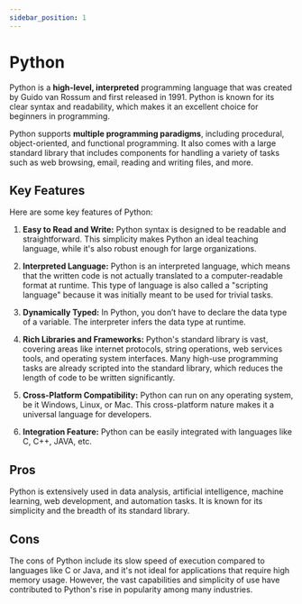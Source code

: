 ```yaml
---
sidebar_position: 1
---
```



# Python

Python is a **high-level, interpreted** programming language that was created by Guido van Rossum and first released in 1991. Python is known for its clear syntax and readability, which makes it an excellent choice for beginners in programming.

Python supports **multiple programming paradigms**, including procedural, object-oriented, and functional programming. It also comes with a large standard library that includes components for handling a variety of tasks such as web browsing, email, reading and writing files, and more.

## Key Features

Here are some key features of Python:

1. **Easy to Read and Write:** Python syntax is designed to be readable and straightforward. This simplicity makes Python an ideal teaching language, while it's also robust enough for large organizations.

2. **Interpreted Language:** Python is an interpreted language, which means that the written code is not actually translated to a computer-readable format at runtime. This type of language is also called a "scripting language" because it was initially meant to be used for trivial tasks.

3. **Dynamically Typed:** In Python, you don’t have to declare the data type of a variable. The interpreter infers the data type at runtime.

4. **Rich Libraries and Frameworks:** Python's standard library is vast, covering areas like internet protocols, string operations, web services tools, and operating system interfaces. Many high-use programming tasks are already scripted into the standard library, which reduces the length of code to be written significantly.

5. **Cross-Platform Compatibility:** Python can run on any operating system, be it Windows, Linux, or Mac. This cross-platform nature makes it a universal language for developers.

6. **Integration Feature:** Python can be easily integrated with languages like C, C++, JAVA, etc.

## Pros

Python is extensively used in data analysis, artificial intelligence, machine learning, web development, and automation tasks. It is known for its simplicity and the breadth of its standard library.

## Cons

The cons of Python include its slow speed of execution compared to languages like C or Java, and it's not ideal for applications that require high memory usage. However, the vast capabilities and simplicity of use have contributed to Python's rise in popularity among many industries.

<DocCardList />